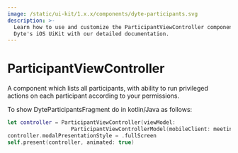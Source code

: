```yaml
---
image: /static/ui-kit/1.x.x/components/dyte-participants.svg
description: >-
  Learn how to use and customize the ParticipantViewController component in
  Dyte's iOS UiKit with our detailed documentation.
---
```


# ParticipantViewController

A component which lists all participants, with ability to run privileged actions
on each participant according to your permissions.

To show DyteParticipantsFragment do in kotlin/Java as follows:

```swift
let controller = ParticipantViewController(viewModel:
                    ParticipantViewControllerModel(mobileClient: meeting))
controller.modalPresentationStyle = .fullScreen
self.present(controller, animated: true)
```

<head>
  <title>iOS ParticipantViewController</title>
</head>
